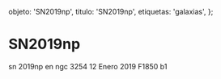 
  objeto: 'SN2019np',
  titulo: 'SN2019np',
  etiquetas: 'galaxias',
};

# SN2019np

<Imagen
  src="objeto/sn2019-np_20190112_1_sn2019np_20190112_gjcb-1.png"
  fecha="20190112"
/>

sn 2019np en ngc 3254 12 Enero 2019 F1850 b1